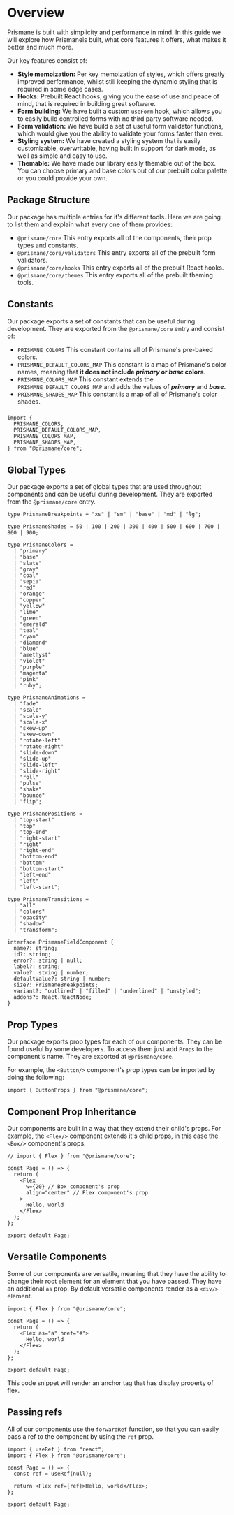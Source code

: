 # Overview

Prismane is built with simplicity and performance in mind. In this guide we will explore how Prismaneis built, what core features it offers, what makes it better and much more.

Our key features consist of:

- **Style memoization:** Per key memoization of styles, which offers greatly improved performance, whilst still keeping the dynamic styling that is required in some edge cases.
- **Hooks:** Prebuilt React hooks, giving you the ease of use and peace of mind, that is required in building great software.
- **Form building:** We have built a custom `useForm` hook, which allows you to easily build controlled forms with no third party software needed.
- **Form validation:** We have build a set of useful form validator functions, which would give you the ability to validate your forms faster than ever.
- **Styling system:** We have created a styling system that is easily customizable, overwritable, having built in support for dark mode, as well as simple and easy to use.
- **Themable:** We have made our library easily themable out of the box. You can choose primary and base colors out of our prebuilt color palette or you could provide your own.

## Package Structure

Our package has multiple entries for it's different tools. Here we are going to list them and explain what every one of them provides:

- `@prismane/core` This entry exports all of the components, their prop types and constants.
- `@prismane/core/validators` This entry exports all of the prebuilt form validators.
- `@prismane/core/hooks` This entry exports all of the prebuilt React hooks.
- `@prismane/core/themes` This entry exports all of the prebuilt theming tools.

## Constants

Our package exports a set of constants that can be useful during development. They are exported from the `@prismane/core` entry and consist of:

- `PRISMANE_COLORS` This constant contains all of Prismane's pre-baked colors.
- `PRISMANE_DEFAULT_COLORS_MAP` This constant is a map of Prismane's color names, meaning that **it does not include _primary_ or _base_ colors**.
- `PRISMANE_COLORS_MAP` This constant extends the `PRISMANE_DEFAULT_COLORS_MAP` and adds the values of **_primary_** and **_base_**.
- `PRISMANE_SHADES_MAP` This constant is a map of all of Prismane's color shades.

###

```tsx
import {
  PRISMANE_COLORS,
  PRISMANE_DEFAULT_COLORS_MAP,
  PRISMANE_COLORS_MAP,
  PRISMANE_SHADES_MAP,
} from "@prismane/core";
```

## Global Types

Our package exports a set of global types that are used throughout components and can be useful during development. They are exported from the `@prismane/core` entry.

```tsx
type PrismaneBreakpoints = "xs" | "sm" | "base" | "md" | "lg";

type PrismaneShades = 50 | 100 | 200 | 300 | 400 | 500 | 600 | 700 | 800 | 900;

type PrismaneColors =
  | "primary"
  | "base"
  | "slate"
  | "gray"
  | "coal"
  | "sepia"
  | "red"
  | "orange"
  | "copper"
  | "yellow"
  | "lime"
  | "green"
  | "emerald"
  | "teal"
  | "cyan"
  | "diamond"
  | "blue"
  | "amethyst"
  | "violet"
  | "purple"
  | "magenta"
  | "pink"
  | "ruby";

type PrismaneAnimations =
  | "fade"
  | "scale"
  | "scale-y"
  | "scale-x"
  | "skew-up"
  | "skew-down"
  | "rotate-left"
  | "rotate-right"
  | "slide-down"
  | "slide-up"
  | "slide-left"
  | "slide-right"
  | "roll"
  | "pulse"
  | "shake"
  | "bounce"
  | "flip";

type PrismanePositions =
  | "top-start"
  | "top"
  | "top-end"
  | "right-start"
  | "right"
  | "right-end"
  | "bottom-end"
  | "bottom"
  | "bottom-start"
  | "left-end"
  | "left"
  | "left-start";

type PrismaneTransitions =
  | "all"
  | "colors"
  | "opacity"
  | "shadow"
  | "transform";

interface PrismaneFieldComponent {
  name?: string;
  id?: string;
  error?: string | null;
  label?: string;
  value?: string | number;
  defaultValue?: string | number;
  size?: PrismaneBreakpoints;
  variant?: "outlined" | "filled" | "underlined" | "unstyled";
  addons?: React.ReactNode;
}
```

## Prop Types

Our package exports prop types for each of our components. They can be found useful by some developers. To access them just add `Props` to the component's name. They are exported at `@prismane/core`.

For example, the `<Button/>` component's prop types can be imported by doing the following:

```tsx
import { ButtonProps } from "@prismane/core";
```

## Component Prop Inheritance

Our components are built in a way that they extend their child's props. For example, the `<Flex/>` component extends it's child props, in this case the `<Box/>` component's props.

```tsx
// import { Flex } from "@prismane/core";

const Page = () => {
  return (
    <Flex
      w={20} // Box component's prop
      align="center" // Flex component's prop
    >
      Hello, world
    </Flex>
  );
};

export default Page;
```

## Versatile Components

Some of our components are versatile, meaning that they have the ability to change their root element for an element that you have passed. They have an additional `as` prop. By default versatile components render as a `<div/>` element.

```tsx
import { Flex } from "@prismane/core";

const Page = () => {
  return (
    <Flex as="a" href="#">
      Hello, world
    </Flex>
  );
};

export default Page;
```

This code snippet will render an anchor tag that has display property of flex.

## Passing refs

All of our components use the `forwardRef` function, so that you can easily pass a ref to the component by using the `ref` prop.

```tsx
import { useRef } from "react";
import { Flex } from "@prismane/core";

const Page = () => {
  const ref = useRef(null);

  return <Flex ref={ref}>Hello, world</Flex>;
};

export default Page;
```
